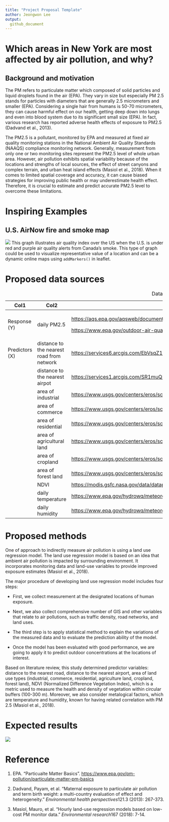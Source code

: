 ```yaml
---
title: "Project Proposal Template"
author: Jeongwon Lee
output: 
  github_document
---
```


# Which areas in New York are most affected by air pollution, and why?

## Background and motivation

The PM refers to particulate matter which composed of solid particles and liquid droplets found in the air (EPA). They vary in size but especially PM 2.5 stands for particles with diameters that are generally 2.5 micrometers and smaller (EPA). Considering a single hair from humans is 50-70 micrometers, they can cause harmful effect on our health, getting deep down into lungs and even into blood system due to its significant small size (EPA). In fact, various research has reported adverse health effects of exposure to PM2.5 (Dadvand et al., 2013).

The PM2.5 is a pollutant, monitored by EPA and measured at fixed air quality monitoring stations in the National Ambient Air Quality Standards (NAAQS) compliance monitoring network. Generally, measurement from only one or two monitoring sites represent the PM2.5 level of whole urban area. However, air pollution exhibits spatial variability because of the locations and strengths of local sources, the effect of street canyons and complex terrain, and urban heat island effects (Masiol et al., 2018). When it comes to limited spatial coverage and accuracy, it can cause biased strategies for improving public health or may underestimate health effect. Therefore, it is crucial to estimate and predict accurate PM2.5 level to overcome these limitations.

# Inspiring Examples

## U.S. AirNow fire and smoke map

![](https://media.npr.org/assets/img/2023/06/29/us-air-quality-red-alert-smoke-canada_wide-b77fdb61d8262693bb3a9a6dc947d7005d422639.jpg?s=1100&c=85&f=webp) This graph illustrates air quality index over the US when the U.S. is under red and purple air quality alerts from Canada's smoke. This type of graph could be used to visualize representative value of a location and can be a dynamic online maps using `addMarkers()` in leaflet.

# Proposed data sources

+----------------+-------------------------------------------+------------------------------------------------------------------------------------------------------+
| Col1           | Col2                                      | data source                                                                                          |
+================+===========================================+======================================================================================================+
| Response (Y)   | daily PM2.5                               | <https://aqs.epa.gov/aqsweb/documents/data_api.html>                                                 |
|                |                                           |                                                                                                      |
|                |                                           | <https://www.epa.gov/outdoor-air-quality-data/download-daily-data>                                   |
+----------------+-------------------------------------------+------------------------------------------------------------------------------------------------------+
| Predictors (X) | distance to the nearest road from network | <https://services6.arcgis.com/EbVsqZ18sv1kVJ3k/arcgis/rest/services/NYS_Streets/FeatureServer>       |
+----------------+-------------------------------------------+------------------------------------------------------------------------------------------------------+
|                | distance to the nearest airpot            | <https://services1.arcgis.com/SR1muQK0r6SVF2nb/arcgis/rest/services/NYS_Airports_view/FeatureServer> |
+----------------+-------------------------------------------+------------------------------------------------------------------------------------------------------+
|                | area of industrial                        | <https://www.usgs.gov/centers/eros/science/national-land-cover-database>                             |
+----------------+-------------------------------------------+------------------------------------------------------------------------------------------------------+
|                | area of commerce                          | <https://www.usgs.gov/centers/eros/science/national-land-cover-database>                             |
+----------------+-------------------------------------------+------------------------------------------------------------------------------------------------------+
|                | area of residential                       | <https://www.usgs.gov/centers/eros/science/national-land-cover-database>                             |
+----------------+-------------------------------------------+------------------------------------------------------------------------------------------------------+
|                | area of agricultural land                 | <https://www.usgs.gov/centers/eros/science/national-land-cover-database>                             |
+----------------+-------------------------------------------+------------------------------------------------------------------------------------------------------+
|                | area of cropland                          | <https://www.usgs.gov/centers/eros/science/national-land-cover-database>                             |
+----------------+-------------------------------------------+------------------------------------------------------------------------------------------------------+
|                | area of forest land                       | <https://www.usgs.gov/centers/eros/science/national-land-cover-database>                             |
+----------------+-------------------------------------------+------------------------------------------------------------------------------------------------------+
|                | NDVI                                      | <https://modis.gsfc.nasa.gov/data/dataprod/mod13.php>                                                |
+----------------+-------------------------------------------+------------------------------------------------------------------------------------------------------+
|                | daily temperature                         | <https://www.epa.gov/hydrowq/meteorological-data-new-york>                                           |
+----------------+-------------------------------------------+------------------------------------------------------------------------------------------------------+
|                | daily humidity                            | <https://www.epa.gov/hydrowq/meteorological-data-new-york>                                           |
+----------------+-------------------------------------------+------------------------------------------------------------------------------------------------------+

: Data source

# Proposed methods

One of approach to indirectly measure air pollution is using a land use regression model. The land use regression model is based on an idea that ambient air pollution is impacted by surrounding environment. It incorporates monitoring data and land-use variables to provide improved exposure estimates (Masiol et al., 2018).

The major procedure of developing land use regression model includes four steps:

-   First, we collect measurement at the designated locations of human exposure.

-   Next, we also collect comprehensive number of GIS and other variables that relate to air pollutions, such as traffic density, road networks, and land uses.

-   The third step is to apply statistical method to explain the variations of the measured data and to evaluate the prediction ability of the model.

-   Once the model has been evaluated with good performance, we are going to apply it to predict outdoor concentrations at the locations of interest.

Based on literature review, this study determined predictor variables: distance to the nearest road, distance to the nearest airport, area of land use types (industrial, commerce, residential, agriculture land, cropland, forest land), NDVI (Normalized Difference Vegetation Index), which is a metric used to measure the health and density of vegetation within circular buffers (100-300 m). Moreover, we also consider metalogical factors, which are temperature and humidity, known for having related correlation with PM 2.5 (Masiol et al., 2018).

# Expected results

![](https://ars.els-cdn.com/content/image/1-s2.0-S0048969721013735-ga1.jpg)

# Reference

1.  EPA. "Particualte Matter Basics". <https://www.epa.gov/pm-pollution/particulate-matter-pm-basics>

2.  Dadvand, Payam, et al. "Maternal exposure to particulate air pollution and term birth weight: a multi-country evaluation of effect and heterogeneity." *Environmental health perspectives*121.3 (2013): 267-373.

3.  Masiol, Mauro, et al. "Hourly land-use regression models based on low-cost PM monitor data." *Environmental research*167 (2018): 7-14.
